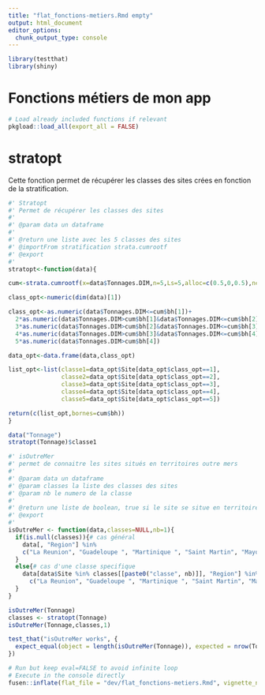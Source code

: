 ```yaml
---
title: "flat_fonctions-metiers.Rmd empty"
output: html_document
editor_options: 
  chunk_output_type: console
---
```


```r
library(testthat)
library(shiny)

```

# Fonctions métiers de mon app
```r
# Load already included functions if relevant
pkgload::load_all(export_all = FALSE)
```

# stratopt
Cette fonction permet de récupérer les classes des sites crées en fonction de la stratification.
```r
#' Stratopt
#' Permet de récupérer les classes des sites
#'
#' @param data un dataframe
#'
#' @return une liste avec les 5 classes des sites
#' @importFrom stratification strata.cumrootf
#' @export
#'
stratopt<-function(data){

cum<-strata.cumrootf(x=data$Tonnages.DIM,n=5,Ls=5,alloc=c(0.5,0,0.5),nclass = 200)

class_opt<-numeric(dim(data)[1])

class_opt<-as.numeric(data$Tonnages.DIM<=cum$bh[1])+
  2*as.numeric(data$Tonnages.DIM>cum$bh[1]&data$Tonnages.DIM<=cum$bh[2])+
  3*as.numeric(data$Tonnages.DIM>cum$bh[2]&data$Tonnages.DIM<=cum$bh[3])+
  4*as.numeric(data$Tonnages.DIM>cum$bh[3]&data$Tonnages.DIM<=cum$bh[4])+
  5*as.numeric(data$Tonnages.DIM>cum$bh[4])

data_opt<-data.frame(data,class_opt)

list_opt<-list(classe1=data_opt$Site[data_opt$class_opt==1],
               classe2=data_opt$Site[data_opt$class_opt==2],
               classe3=data_opt$Site[data_opt$class_opt==3],
               classe4=data_opt$Site[data_opt$class_opt==4],
               classe5=data_opt$Site[data_opt$class_opt==5])

return(c(list_opt,bornes=cum$bh))
}


```

```r
data("Tonnage")
stratopt(Tonnage)$classe1
```




```r
#' isOutreMer
#' permet de connaitre les sites situés en territoires outre mers
#'
#' @param data un dataframe 
#' @param classes la liste des classes des sites
#' @param nb le numero de la classe
#'
#' @return une liste de boolean, true si le site se situe en territoire outre mer
#' @export
#'
isOutreMer <- function(data,classes=NULL,nb=1){
  if(is.null(classes)){# cas général
    data[, "Region"] %in%
    c("La Reunion", "Guadeloupe ", "Martinique ", "Saint Martin", "Mayotte", "Guyane")
  }
  else{# cas d'une classe specifique
    data[data$Site %in% classes[[paste0("classe", nb)]], "Region"] %in%
      c("La Reunion", "Guadeloupe ", "Martinique ", "Saint Martin", "Mayotte", "Guyane")
  }
}
```

```r
isOutreMer(Tonnage)
classes <- stratopt(Tonnage)
isOutreMer(Tonnage,classes,1)
```

```r
test_that("isOutreMer works", {
  expect_equal(object = length(isOutreMer(Tonnage)), expected = nrow(Tonnage))
})
```



```r
# Run but keep eval=FALSE to avoid infinite loop
# Execute in the console directly
fusen::inflate(flat_file = "dev/flat_fonctions-metiers.Rmd", vignette_name = "Go further")
```


